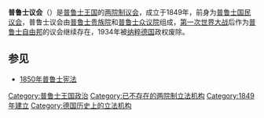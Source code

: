 {{Multiple issues|
{{Notability Unreferenced|time=2020-08-18T08:51:14+00:00}}
{{Unreferenced|time=2020-08-18T08:51:14+00:00}}
{{Expand language|1=de|time=2020-08-18T14:40:43+00:00}}
{{Expert needed|subject=普鲁士王国|time=2020-08-18T14:40:43+00:00}}
}}
'''普鲁士议会'''（{{lang-de|Preußischer Landtag}}）是[[普鲁士王国|普鲁士王国]]的[[两院制|两院制]][[议会|议会]]，成立于1849年，前身为[[普鲁士国民议会|普鲁士国民议会]]，普鲁士议会由[[普鲁士贵族院|普鲁士贵族院]]和[[普鲁士众议院|普鲁士众议院]]组成，[[第一次世界大战|第一次世界大战]]后作为[[普鲁士自由邦|普鲁士自由邦]]的议会继续存在，1934年被[[纳粹德国|纳粹德国]]政权废除。

==参见==
* [[1850年普鲁士宪法|1850年普鲁士宪法]]

[[Category:普鲁士王国政治|Category:普鲁士王国政治]]
[[Category:已不存在的两院制立法机构|Category:已不存在的两院制立法机构]]
[[Category:1849年建立|Category:1849年建立]]
[[Category:德国历史上的立法机构|Category:德国历史上的立法机构]]